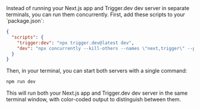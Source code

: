 <Tip>
  Instead of running your Next.js app and Trigger.dev dev server in separate terminals, you can run them concurrently. First, add these scripts to your `package.json`:

  ```json
  {
    "scripts": {
      "trigger:dev": "npx trigger.dev@latest dev",
      "dev": "npx concurrently --kill-others --names \"next,trigger\" --prefix-colors \"yellow,blue\" \"next dev\" \"npm run trigger:dev\""
    }
  }
  ```

  Then, in your terminal, you can start both servers with a single command:

  ```bash
  npm run dev
  ```

  This will run both your Next.js app and Trigger.dev dev server in the same terminal window, with color-coded output to distinguish between them.
</Tip>